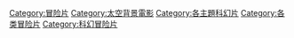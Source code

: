 [[Category:冒险片|Category:冒险片]]
[[Category:太空背景電影|Category:太空背景電影]]
[[Category:各主題科幻片|Category:各主題科幻片]]
[[Category:各类冒险片|Category:各类冒险片]]
[[Category:科幻冒险片|Category:科幻冒险片]]